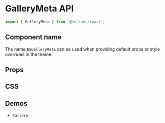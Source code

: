 
<Meta title="Components API/GalleryMeta" />

# GalleryMeta API

```js
import { GalleryMeta } from '@esfront/react';
```

## Component name

The name `ESGalleryMeta` can be used when providing default props or style overrides in the theme.

## Props

<TableInterface name="GalleryMetaProps" variant="props" />

## CSS

<TableInterface name="GalleryMetaClasses" variant="css" />

## Demos

<ul>
  <li>
    <LinkTo kind="components-gallery" story="demo">
      <code>Gallery</code>
    </LinkTo>
  </li>
</ul>
